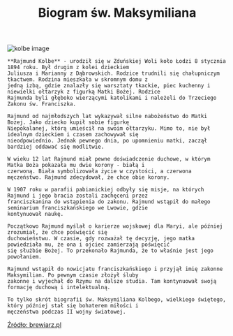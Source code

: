 <header>
    <h1>Biogram św. Maksymiliana </h1>
</header>
<img src="/main/kolbe.webp" alt="kolbe image" draggable={false}/>

<p className="text-left">

    **Rajmund Kolbe** - urodził się w Zduńskiej Woli koło Łodzi 8 stycznia 1894 roku. Był drugim z kolei dzieckiem
    Juliusza i Marianny z Dąbrowskich. Rodzice trudnili się chałupniczym tkactwem. Rodzina mieszkała w skromnym domu z
    jedną izbą, gdzie znalazły się warsztaty tkackie, piec kuchenny i niewielki ołtarzyk z figurką Matki Bożej. Rodzice
    Rajmunda byli głęboko wierzącymi katolikami i należeli do Trzeciego Zakonu św. Franciszka.

    Rajmund od najmłodszych lat wykazywał silne nabożeństwo do Matki Bożej. Jako dziecko kupił sobie figurkę
    Niepokalanej, którą umieścił na swoim ołtarzyku. Mimo to, nie był idealnym dzieckiem i czasem zachowywał się
    nieodpowiednio. Jednak pewnego dnia, po upomnieniu matki, zaczął bardziej oddawać się modlitwie.

    W wieku 12 lat Rajmund miał pewne doświadczenie duchowe, w którym Matka Boża pokazała mu dwie korony - białą i
    czerwoną. Biała symbolizowała życie w czystości, a czerwona męczeństwo. Rajmund zdecydował, że chce obie korony.

    W 1907 roku w parafii pabianickiej odbyły się misje, na których Rajmund i jego bracia zostali zachęceni przez
    franciszkanina do wstąpienia do zakonu. Rajmund wstąpił do małego seminarium franciszkańskiego we Lwowie, gdzie
    kontynuował naukę.

    Początkowo Rajmund myślał o karierze wojskowej dla Maryi, ale później zrozumiał, że chce poświęcić się
    duchowieństwu. W czasie, gdy rozważał tę decyzję, jego matka powiedziała mu, że ona i ojciec zamierzają poświęcić
    się służbie Bożej. To przekonało Rajmunda, że to właśnie jest jego powołaniem.

    Rajmund wstąpił do nowicjatu franciszkańskiego i przyjął imię zakonne Maksymilian. Po pewnym czasie złożył śluby
    zakonne i wyjechał do Rzymu na dalsze studia. Tam kontynuował swoją formację duchową i intelektualną.

    To tylko skrót biografii św. Maksymiliana Kolbego, wielkiego świętego, który później stał się bohaterem miłości i
    męczeństwa podczas II wojny światowej.
</p>
<a href="https://brewiarz.pl/index.php3" className="font-bold ml-auto" rel="noreferrer" target="_blank">
    Źródło: brewiarz.pl
</a>
